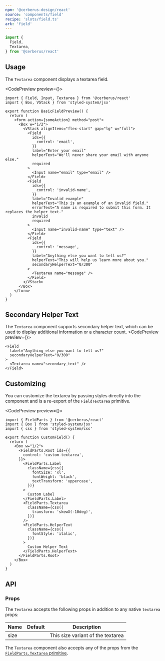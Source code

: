 ```yaml
---
npm: '@cerberus-design/react'
source: 'components/field'
recipe: 'slots/field.ts'
ark: 'field'
---
```




```ts
import {
  Field,
  Textarea,
} from '@cerberus/react'
```

## Usage

The `Textarea` component displays a textarea field.

<CodePreview preview={<BasicFieldPreview />}>
```tsx title="some-form.tsx" {39}
import { Field, Input, Textarea } from '@cerberus/react'
import { Box, VStack } from 'styled-system/jsx'

export function BasicFieldPreview() {
  return (
    <form action={someAction} method="post">
      <Box w="1/2">
        <VStack alignItems="flex-start" gap="lg" w="full">
          <Field
            ids={{
              control: 'email',
            }}
            label="Enter your email"
            helperText="We'll never share your email with anyone else."
            required
          >
            <Input name="email" type="email" />
          </Field>
          <Field
            ids={{
              control: 'invalid-name',
            }}
            label="Invalid example"
            helperText="This is an example of an invalid field."
            errorText="A name is required to submit this form. It replaces the helper text."
            invalid
            required
          >
            <Input name="invalid-name" type="text" />
          </Field>
          <Field
            ids={{
              control: 'message',
            }}
            label="Anything else you want to tell us?"
            helperText="This will help us learn more about you."
            secondaryHelperText="0/300"
          >
            <Textarea name="message" />
          </Field>
        </VStack>
      </Box>
    </form>
  )
}
```
</CodePreview>

## Secondary Helper Text

The `Textarea` component supports secondary helper text, which can be used to display additional information or a character count.
<CodePreview preview={<SecondaryTextTextarea />}>
```tsx title="secondary helper text demo"
<Field
  label="Anything else you want to tell us?"
  secondaryHelperText="0/300"
>
  <Textarea name="secondary_text" />
</Field>
```
</CodePreview>

## Customizing

You can customize the textarea by passing styles directly into the component and is a re-export of the `FieldTextarea` primitive.

<CodePreview preview={<CustomField />}>
```tsx {18-22}
import { FieldParts } from '@cerberus/react'
import { Box } from 'styled-system/jsx'
import { css } from 'styled-system/css'

export function CustomField() {
  return (
    <Box w="1/2">
      <FieldParts.Root ids={{
        control: 'custom-textarea',
      }}>
        <FieldParts.Label
          className={css({
            fontSize: 'xl',
            fontWeight: 'black',
            textTransform: 'uppercase',
          })}
        >
          Custom Label
        </FieldParts.Label>
        <FieldParts.Textarea
          className={css({
            transform: 'skewX(-10deg)',
          })}
        />
        <FieldParts.HelperText
          className={css({
            fontStyle: 'italic',
          })}
        >
          Custom Helper Text
        </FieldParts.HelperText>
      </FieldParts.Root>
    </Box>
  )
}
```
</CodePreview>


## API

### Props

The `Textarea` accepts the following props in addition to any native `textarea` props:

| Name     | Default | Description                            |
| -------- | ------- | -------------------------------------- |
| size     |  | This size variant of the textarea |

The `Textarea` component also accepts any of the props from the [`FieldParts.Textarea` primitive](https://ark-ui.com/react/docs/components/field#api-reference).
